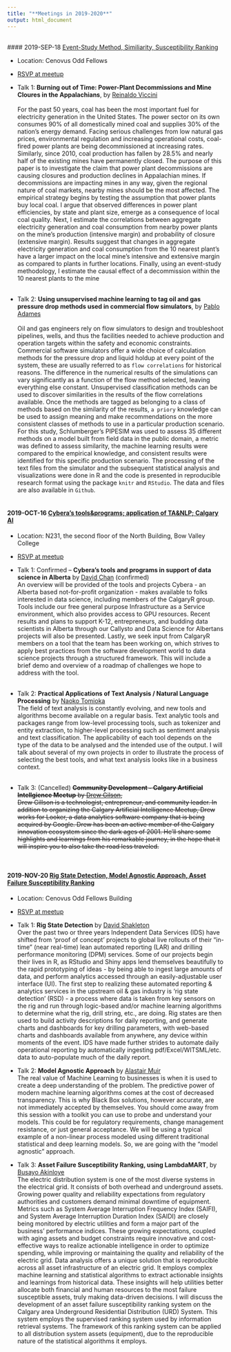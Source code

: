 ```yaml
---
title: "**Meetings in 2019-2020**"
output: html_document
---
```


<br>
#### 2019-SEP-18 [Event-Study Method, Similiarity, Susceptibility Ranking](https://www.meetup.com/calgaryr/events/263868941/){target="_blank"}

+ Location: Cenovus Odd Fellows
+ [RSVP at meetup](https://www.meetup.com/calgaryr/events/263868941/){target="_blank"}

+ Talk 1: **Burning out of Time: Power-Plant Decommissions and Mine Cloures in the Appalachians**, by [Reinaldo Viccini](https://www.linkedin.com/in/reinaldo-viccini-guti%C3%A8rrez-40171645?lipi=urn%3Ali%3Apage%3Ad_flagship3_profile_view_base_contact_details%3BzaorgguQRaWnPq6BuyEFLA%3D%3D){target="_blank"} <br><br> For the past 50 years, coal has been the most important fuel for electricity generation in the United States. The power sector on its own consumes 90% of all domestically mined coal and supplies 30% of the nation's energy demand. Facing serious challenges from low natural gas prices, environmental regulation and increasing operational costs, coal-fired power plants are being decommissioned at increasing rates. Similarly, since 2010, coal production has fallen by 28.5% and nearly half of the existing mines have permanently closed.   The purpose of this paper is to investigate the claim that power plant decommissions are causing closures and production declines in Appalachian mines. If decommissions are impacting mines in any way, given the regional nature of coal markets, nearby mines should be the most affected. The empirical strategy begins by testing the assumption that power plants buy local coal. I argue that observed differences in power plant efficiencies, by state and plant size, emerge as a consequence of local coal quality. Next, I estimate the correlations between aggregate electricity generation and coal consumption from nearby power plants on the mine's production (intensive margin) and probability of closure (extensive margin). Results suggest that changes in aggregate electricity generation and coal consumption from the 10 nearest plant’s have a larger impact on the local mine's intensive and extensive margin as compared to plants in further locations. Finally, using an event-study methodology, I estimate the causal effect of a decommission within the 10 nearest plants to the mine <br><br>
+ Talk 2: **Using unsupervised machine learning to tag oil and gas pressure drop methods used in commercial flow simulators**, by [Pablo Adames](https://www.linkedin.com/in/adames-pablo-87149711?lipi=urn%3Ali%3Apage%3Ad_flagship3_profile_view_base_contact_details%3B71saROFiRceFp2frfFszXQ%3D%3D){target="_blank"}<br><br> Oil and gas engineers rely on flow simulators to design and troubleshoot pipelines, wells, and thus the facilities needed to achieve production and operation targets within the safety and economic constraints.  Commercial software simulators offer a wide choice of calculation methods for the pressure drop and liquid holdup at every point of the system, these are usually referred to as `flow correlations` for historical reasons.  The difference in the numerical results of the simulations can vary significantly as a function of the flow method selected, leaving everything else constant. 
Unsupervised classification methods can be used to discover similarities in the results of the flow correlations available. Once the methods are tagged as belonging to a class of methods based on the similarity of the results, `a priory` knowledge can be used to assign meaning and make recommendations on the more consistent classes of methods to use in a particular production scenario. 
For this study, Schlumberger's PIPESIM was used to assess 35 different methods on a model built from field data in the public domain, a metric was defined to assess similarity, the machine learning results were compared to the empirical knowledge, and consistent results were identified for this specific production scenario.  The processing of the text files from the simulator and the subsequent statistical analysis and visualizations were done in R and the code is presented in reproducible research format using the package `knitr` and `RStudio`.  The data and files are also available in `Github`.<br><br>

#### 2019-OCT-16 [Cybera’s tools&programs; application of TA&NLP; Calgary AI](){target="_blank"}
+ Location: N231, the second floor of the North Building, Bow Valley College
+ [RSVP at meetup](https://www.meetup.com/calgaryr/events/265139871/){target="_blank"}

+ Talk 1: Confirmed -- **Cybera's tools and programs in support of data science in Alberta** by [David Chan](https://www.linkedin.com/in/davidichan?lipi=urn%3Ali%3Apage%3Ad_flagship3_profile_view_base_contact_details%3BCd1WIB5RRCi6VVGLx1INPw%3D%3D){target="_blank"} (confirmed) <br>An overview will be provided of the tools and projects Cybera - an Alberta based not-for-profit organization - makes available to folks interested in data science, including members of the CalgaryR group. Tools include our free general purpose Infrastructure as a Service environment, which also provides access to GPU resources. Recent results and plans to support K-12, entrepreneurs, and budding data scientists in Alberta through our Callysto and Data Science for Albertans projects will also be presented. Lastly, we seek input from CalgaryR members on a tool that the team has been working on, which strives to apply best practices from the software development world to data science projects through a structured framework. This will include a brief demo and overview of a roadmap of challenges we hope to address with the tool. <br><br>
+ Talk 2: **Practical Applications of Text Analysis / Natural Language Processing** by [Naoko Tomioka](https://www.linkedin.com/in/naoko-tomioka-038108b?lipi=urn%3Ali%3Apage%3Ad_flagship3_profile_view_base_contact_details%3BoYo7F26eTFunf2Yjv%2BChMQ%3D%3D){target="_blank"}<br>The field of text analysis is constantly evolving, and new tools and algorithms become available on a regular basis. Text analytic tools and packages range from low-level processing tools, such as tokenizer and entity extraction, to higher-level processing such as sentiment analysis and text classification. The applicability of each tool depends on the type of the data to be analysed and the intended use of the output. I will talk about several of my own projects in order to illustrate the process of selecting the best tools, and what text analysis looks like in a business context. <br><br>
+ Talk 3: (Cancelled) ~~**Community Development - Calgary Artificial Intellgience Meetup** by [Drew Gilson](https://www.linkedin.com/in/drewgillson?lipi=urn%3Ali%3Apage%3Ad_flagship3_profile_view_base_contact_details%3BGHewhCPhS6CCUxkRUC9aDw%3D%3D){target="_blank"}, <br>  Drew Gillson is a technologist, entrepreneur, and community leader. In addition to organizing the Calgary Artificial Intelligence Meetup, Drew works for Looker, a data analytics software company that is being acquired by Google. Drew has been an active member of the Calgary innovation ecosystem since the dark ages of 2001. He'll share some highlights and learnings from his remarkable journey, in the hope that it will inspire you to also take the road less traveled.~~



<br>

#### 2019-NOV-20 [Rig State Detection, Model Agnostic Approach, Asset Failure Susceptibility Ranking](https://www.meetup.com/calgaryr/events/265798874/){target="_blank"}
+ Location: Cenovus Odd Fellows Building 
+ [RSVP at meetup](https://www.meetup.com/calgaryr/events/265798874/){target="_blank"}

+ Talk 1: **Rig State Detection** by [David Shakleton](https://www.linkedin.com/in/ca-data-automation-leader?lipi=urn%3Ali%3Apage%3Ad_flagship3_profile_view_base_contact_details%3B26ezNoGITs29XJD4cO4veA%3D%3D){target="_blank"}<br> Over the past two or three years Independent Data Services (IDS) have shifted from ‘proof of concept’ projects to global live rollouts of their "in-time" (near real-time) lean automated reporting (LAR) and drilling performance monitoring (DPM) services.  Some of our projects begin their lives in R, as RStudio and Shiny apps lend themselves beautifully to the rapid prototyping of ideas - by being able to ingest large amounts of data, and perform analytics accessed through an easily-adjustable user interface (UI).  The first step to realizing these automated reporting & analytics services in the upstream oil & gas industry is 'rig state detection' (RSD) - a process where data is taken from key sensors on the rig and run through logic-based and/or machine learning algorithms to determine what the rig, drill string, etc., are doing.  Rig states are then used to build activity descriptions for daily reporting, and generate charts and dashboards for key drilling parameters, with web-based charts and dashboards available from anywhere, any device within moments of the event.  IDS have made further strides to automate daily operational reporting by automatically ingesting pdf/Excel/WITSML/etc. data to auto-populate much of the daily report.
<br>
 

+ Talk 2: **Model Agnostic Approach** by [Alastair Muir](https://www.linkedin.com/in/alastairkerrmuir?lipi=urn%3Ali%3Apage%3Ad_flagship3_profile_view_base_contact_details%3BTa6CM%2BqmQCqnJqVigDffeQ%3D%3D){target="_blank"}  <br> The real value of Machine Learning to businesses is when it is used to create a deep understanding of the problem. The predictive power of modern machine learning algorithms comes at the cost of decreased transparency. This is why Black Box solutions, however accurate, are not immediately accepted by themselves. You should come away from this session with a toolkit you can use to probe and understand your models. This could be for regulatory requirements, change management resistance, or just general acceptance.  We will be using a typical example of a non-linear process modeled using different traditional statistical and deep learning models. So, we are going with the "model agnostic" approach. <br>


+ Talk 3: **Asset Failure Susceptibility Ranking, using LambdaMART**, by [Busayo Akinloye](https://www.linkedin.com/in/busayo-akinloye-p-eng-7ba12028?lipi=urn%3Ali%3Apage%3Ad_flagship3_profile_view_base_contact_details%3Brxm2AxvQT6ahGLEjD270Ww%3D%3D){target="_blank"}<br> The electric distribution system is one of the most diverse systems in the electrical grid. It consists of both overhead and underground assets. Growing power quality and reliability expectations from regulatory authorities and customers demand minimal downtime of equipment. Metrics such as System Average Interruption Frequency Index (SAIFI), and System Average Interruption Duration Index (SAIDI) are closely being monitored by electric utilities and form a major part of the business’ performance indices. These growing expectations, coupled with aging assets and budget constraints require innovative and cost-effective ways to realize actionable intelligence in order to optimize spending, while improving or maintaining the quality and reliability of the electric grid.
Data analysis offers a unique solution that is reproducible across all asset infrastructure of an electric grid. It employs complex machine learning and statistical algorithms to extract actionable insights and learnings from historical data. These insights will help utilities better allocate both financial and human resources to the most failure susceptible assets, truly making data-driven decisions.
I will discuss the development of an asset failure susceptibility ranking system on the Calgary area Underground Residential Distribution (URD) System. This system employs the supervised ranking system used by information retrieval systems. The framework of this ranking system can be applied to all distribution system assets (equipment), due to the reproducible nature of the statistical algorithms it employs.<br><br>

